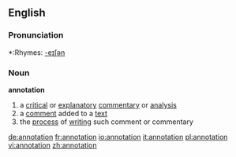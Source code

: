 ==English==

===Pronunciation===
*:Rhymes: [[Rhymes:English:-eɪʃǝn|-eɪʃǝn]]

===Noun===
{{wikipedia}}
'''annotation'''
# a [[critical]] or [[explanatory]] [[commentary]] or [[analysis]]
# a [[comment]] added to a [[text]]
# the [[process]] of [[writing]] such comment or commentary

[[de:annotation]]
[[fr:annotation]]
[[io:annotation]]
[[it:annotation]]
[[pl:annotation]]
[[vi:annotation]]
[[zh:annotation]]